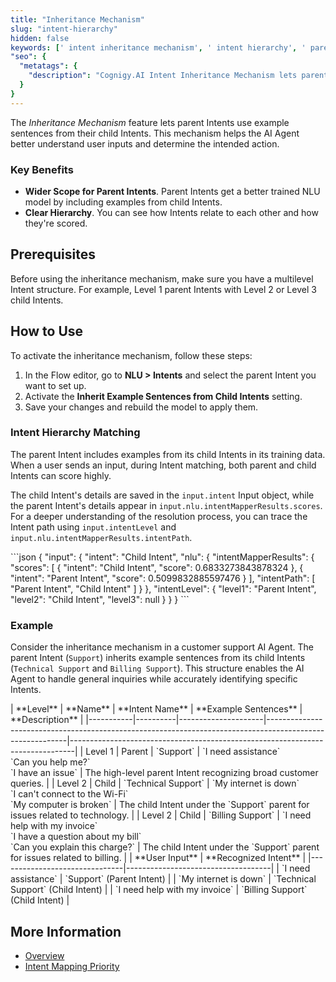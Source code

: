 ```yaml
---
title: "Inheritance Mechanism"
slug: "intent-hierarchy"
hidden: false
keywords: [' intent inheritance mechanism', ' intent hierarchy', ' parent intents', ' child intents']
"seo": {
  "metatags": {
    "description": "Cognigy.AI Intent Inheritance Mechanism lets parent Intents use example sentences from their child Intents."
  }
}
---
```


The _Inheritance Mechanism_ feature lets parent Intents use example sentences from their child Intents.
This mechanism helps the AI Agent better understand user inputs and determine the intended action.

### Key Benefits

- **Wider Scope for Parent Intents**. Parent Intents get a better trained NLU model by including examples from child Intents.
- **Clear Hierarchy**. You can see how Intents relate to each other and how they're scored.

## Prerequisites

Before using the inheritance mechanism, make sure you have a multilevel Intent structure.
For example, Level 1 parent Intents with Level 2 or Level 3 child Intents.

## How to Use

To activate the inheritance mechanism, follow these steps:

1. In the Flow editor, go to **NLU > Intents** and select the parent Intent you want to set up. 
2. Activate the **Inherit Example Sentences from Child Intents** setting.
3. Save your changes and rebuild the model to apply them.

### Intent Hierarchy Matching

The parent Intent includes examples from its child Intents in its training data.
When a user sends an input, during Intent matching, both parent and child Intents can score highly.

The child Intent's details are saved in the `input.intent` Input object,
while the parent Intent's details appear in `input.nlu.intentMapperResults.scores`.
For a deeper understanding of the resolution process, you can trace the Intent path using `input.intentLevel` and `input.nlu.intentMapperResults.intentPath`.

<Accordion title="Input Object">
  ```json
  {
    "input": {
      "intent": "Child Intent",  
      "nlu": {
        "intentMapperResults": {
          "scores": [
            {
              "intent": "Child Intent",
              "score": 0.6833273843878324
            },
            {
              "intent": "Parent Intent",
              "score": 0.5099832885597476
            }
          ],
          "intentPath": [
            "Parent Intent",
            "Child Intent"
          ]
        }
      },
      "intentLevel": {
        "level1": "Parent Intent",
        "level2": "Child Intent",
        "level3": null
      }
    }
  }
  ```
</Accordion>

### Example

Consider the inheritance mechanism in a customer support AI Agent.
The parent Intent (`Support`) inherits example sentences from its child Intents
(`Technical Support` and `Billing Support`).
This structure enables the AI Agent to handle general inquiries while accurately identifying specific Intents.

<AccordionGroup>
  <Accordion title="Intent Data">
    | **Level** | **Name** | **Intent Name**     | **Example Sentences**                                                                                    | **Description**                                                               |
    |-----------|----------|---------------------|----------------------------------------------------------------------------------------------------------|-------------------------------------------------------------------------------|
    | Level 1   | Parent   | `Support`           | `I need assistance` <br/> `Can you help me?` <br/> `I have an issue`                                       | The high-level parent Intent recognizing broad customer queries.              |
    | Level 2   | Child    | `Technical Support` | `My internet is down` <br/> `I can't connect to the Wi-Fi` <br/> `My computer is broken`                   | The child Intent under the `Support` parent for issues related to technology. |
    | Level 2   | Child    | `Billing Support`   | `I need help with my invoice` <br/> `I have a question about my bill` <br/> `Can you explain this charge?` | The child Intent under the `Support` parent for issues related to billing.    |
  </Accordion>

  <Accordion title="Result">
    | **User Input**                | **Recognized Intent**              |
    |-------------------------------|------------------------------------|
    | `I need assistance`           | `Support` (Parent Intent)          |
    | `My internet is down`         | `Technical Support` (Child Intent) |
    | `I need help with my invoice` | `Billing Support` (Child Intent)   |
  </Accordion>
</AccordionGroup>

## More Information

- [Overview](/ai/platform-features/nlu/intents/overview)
- [Intent Mapping Priority](/ai/platform-features/nlu/intents/intent-hierarchy/intent-mapping-priority)
